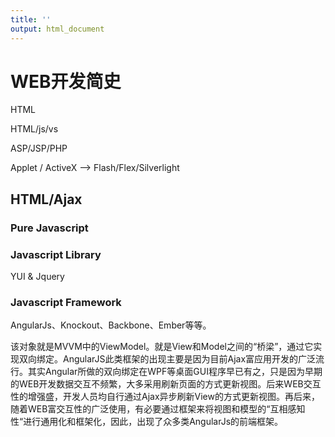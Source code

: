 ```yaml
---
title: ''
output: html_document
---
```


# WEB开发简史

HTML

HTML/js/vs

ASP/JSP/PHP

Applet / ActiveX --> Flash/Flex/Silverlight

## HTML/Ajax

### Pure Javascript

### Javascript Library

YUI & Jquery

### Javascript Framework

AngularJs、Knockout、Backbone、Ember等等。



该对象就是MVVM中的ViewModel。就是View和Model之间的“桥梁”，通过它实现双向绑定。AngularJS此类框架的出现主要是因为目前Ajax富应用开发的广泛流行。其实Angular所做的双向绑定在WPF等桌面GUI程序早已有之，只是因为早期的WEB开发数据交互不频繁，大多采用刷新页面的方式更新视图。后来WEB交互性的增强盛，开发人员均自行通过Ajax异步刷新View的方式更新视图。再后来，随着WEB富交互性的广泛使用，有必要通过框架来将视图和模型的“互相感知性“进行通用化和框架化，因此，出现了众多类AngularJs的前端框架。
